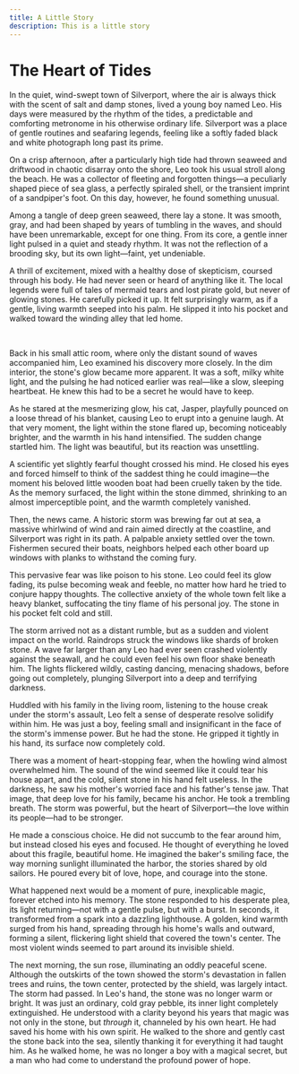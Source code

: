 ```yaml
---
title: A Little Story
description: This is a little story
---
```


# The Heart of Tides

In the quiet, wind-swept town of Silverport, where the air is always thick with the scent of salt and damp stones, lived a young boy named Leo. His days were measured by the rhythm of the tides, a predictable and comforting metronome in his otherwise ordinary life. Silverport was a place of gentle routines and seafaring legends, feeling like a softly faded black and white photograph long past its prime.

On a crisp afternoon, after a particularly high tide had thrown seaweed and driftwood in chaotic disarray onto the shore, Leo took his usual stroll along the beach. He was a collector of fleeting and forgotten things—a peculiarly shaped piece of sea glass, a perfectly spiraled shell, or the transient imprint of a sandpiper's foot. On this day, however, he found something unusual.

Among a tangle of deep green seaweed, there lay a stone. It was smooth, gray, and had been shaped by years of tumbling in the waves, and should have been unremarkable, except for one thing. From its core, a gentle inner light pulsed in a quiet and steady rhythm. It was not the reflection of a brooding sky, but its own light—faint, yet undeniable.

A thrill of excitement, mixed with a healthy dose of skepticism, coursed through his body. He had never seen or heard of anything like it. The local legends were full of tales of mermaid tears and lost pirate gold, but never of glowing stones. He carefully picked it up. It felt surprisingly warm, as if a gentle, living warmth seeped into his palm. He slipped it into his pocket and walked toward the winding alley that led home.

<br />

Back in his small attic room, where only the distant sound of waves accompanied him, Leo examined his discovery more closely. In the dim interior, the stone's glow became more apparent. It was a soft, milky white light, and the pulsing he had noticed earlier was real—like a slow, sleeping heartbeat. He knew this had to be a secret he would have to keep.

As he stared at the mesmerizing glow, his cat, Jasper, playfully pounced on a loose thread of his blanket, causing Leo to erupt into a genuine laugh. At that very moment, the light within the stone flared up, becoming noticeably brighter, and the warmth in his hand intensified. The sudden change startled him. The light was beautiful, but its reaction was unsettling.

A scientific yet slightly fearful thought crossed his mind. He closed his eyes and forced himself to think of the saddest thing he could imagine—the moment his beloved little wooden boat had been cruelly taken by the tide. As the memory surfaced, the light within the stone dimmed, shrinking to an almost imperceptible point, and the warmth completely vanished.

Then, the news came. A historic storm was brewing far out at sea, a massive whirlwind of wind and rain aimed directly at the coastline, and Silverport was right in its path. A palpable anxiety settled over the town. Fishermen secured their boats, neighbors helped each other board up windows with planks to withstand the coming fury.

This pervasive fear was like poison to his stone. Leo could feel its glow fading, its pulse becoming weak and feeble, no matter how hard he tried to conjure happy thoughts. The collective anxiety of the whole town felt like a heavy blanket, suffocating the tiny flame of his personal joy. The stone in his pocket felt cold and still.

The storm arrived not as a distant rumble, but as a sudden and violent impact on the world. Raindrops struck the windows like shards of broken stone. A wave far larger than any Leo had ever seen crashed violently against the seawall, and he could even feel his own floor shake beneath him. The lights flickered wildly, casting dancing, menacing shadows, before going out completely, plunging Silverport into a deep and terrifying darkness.

Huddled with his family in the living room, listening to the house creak under the storm's assault, Leo felt a sense of desperate resolve solidify within him. He was just a boy, feeling small and insignificant in the face of the storm's immense power. But he had the stone. He gripped it tightly in his hand, its surface now completely cold.

There was a moment of heart-stopping fear, when the howling wind almost overwhelmed him. The sound of the wind seemed like it could tear his house apart, and the cold, silent stone in his hand felt useless. In the darkness, he saw his mother's worried face and his father's tense jaw. That image, that deep love for his family, became his anchor. He took a trembling breath. The storm was powerful, but the heart of Silverport—the love within its people—had to be stronger.

He made a conscious choice. He did not succumb to the fear around him, but instead closed his eyes and focused. He thought of everything he loved about this fragile, beautiful home. He imagined the baker's smiling face, the way morning sunlight illuminated the harbor, the stories shared by old sailors. He poured every bit of love, hope, and courage into the stone.

What happened next would be a moment of pure, inexplicable magic, forever etched into his memory. The stone responded to his desperate plea, its light returning—not with a gentle pulse, but with a burst. In seconds, it transformed from a spark into a dazzling lighthouse. A golden, kind warmth surged from his hand, spreading through his home's walls and outward, forming a silent, flickering light shield that covered the town's center. The most violent winds seemed to part around its invisible shield.

The next morning, the sun rose, illuminating an oddly peaceful scene. Although the outskirts of the town showed the storm's devastation in fallen trees and ruins, the town center, protected by the shield, was largely intact. The storm had passed. In Leo's hand, the stone was no longer warm or bright. It was just an ordinary, cold gray pebble, its inner light completely extinguished. He understood with a clarity beyond his years that magic was not only in the stone, but *through* it, channeled by his own heart. He had saved his home with his own spirit. He walked to the shore and gently cast the stone back into the sea, silently thanking it for everything it had taught him. As he walked home, he was no longer a boy with a magical secret, but a man who had come to understand the profound power of hope.